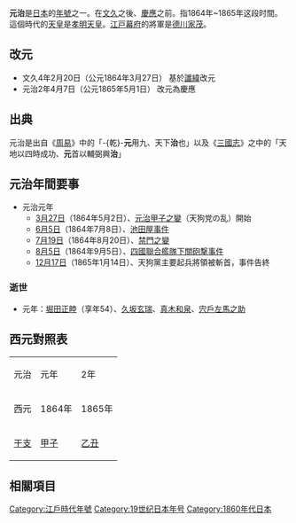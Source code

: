 {{japanese|japanese=元治|kana=げんじ|romaji=Genji}}

'''元治'''是[[日本|日本]]的[[年號|年號]]之一。在[[文久|文久]]之後、[[慶應|慶應]]之前。指1864年~1865年这段时間。這個時代的[[天皇|天皇]]是[[孝明天皇|孝明天皇]]。[[江戸幕府|江戸幕府]]的將軍是[[德川家茂|德川家茂]]。

==改元==
*文久4年2月20日（公元1864年3月27日） 基於[[讖緯|讖緯]]改元
*元治2年4月7日（公元1865年5月1日） 改元為慶應

==出典==
元治是出自《[[周易|周易]]》中的「-{乾}-'''元'''用九、天下'''治'''也」以及《[[三國志|三國志]]》之中的「天地以四時成功、'''元'''首以輔弼興'''治'''」

== 元治年間要事 ==
*元治元年
**[[3月27日_(陰曆)|3月27日]]（1864年5月2日）、[[天狗黨之亂|元治甲子之變]]（天狗党の乱）開始
**[[6月5日_(陰曆)|6月5日]]（1864年7月8日）、[[池田屋事件|池田屋事件]]
**[[7月19日_(陰曆)|7月19日]]（1864年8月20日）、[[禁門之變|禁門之變]]
**[[8月5日_(陰曆)|8月5日]]（1864年9月5日）、[[四國聯合艦隊下關砲撃事件|四國聯合艦隊下關砲撃事件]]
**[[12月17日_(陰曆)|12月17日]]（1865年1月14日）、天狗黨主要起兵將領被斬首，事件告終

===逝世===
*元年：[[堀田正睦|堀田正睦]]（享年54）、[[久坂玄瑞|久坂玄瑞]]、[[真木和泉|真木和泉]]、[[宍戶左馬之助|宍戶左馬之助]]

== 西元對照表 ==
{| class="wikitable" cellspacing=0 style="text-align:center"
|- style="background-color:#CCCCCC;"
|元治||元年||2年
|-
|西元||1864年||1865年
|-
|[[干支|干支]]||[[甲子|甲子]]||[[乙丑|乙丑]]
|}

==  相關項目 ==
{{年號|[[文久|文久]]|[[日本年號|日本年號]]|[[慶應|慶應]]}}
{{江戶時代年號}}
{{DEFAULTSORT:Kenji}}

[[Category:江戶時代年號|Category:江戶時代年號]]
[[Category:19世纪日本年号|Category:19世纪日本年号]]
[[Category:1860年代日本|Category:1860年代日本]]